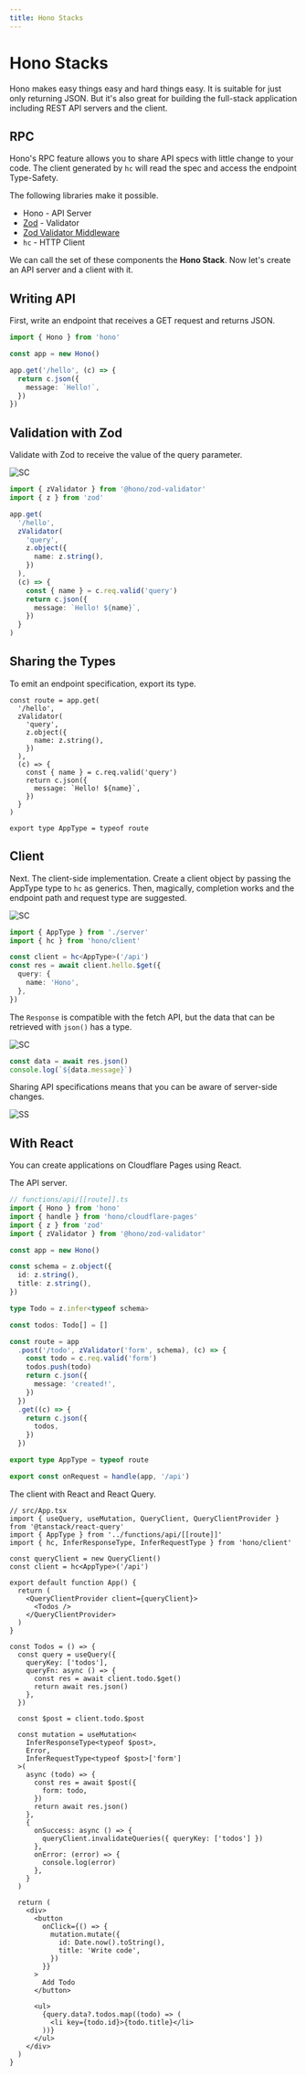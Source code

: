 ```yaml
---
title: Hono Stacks
---
```


# Hono Stacks

Hono makes easy things easy and hard things easy.
It is suitable for just only returning JSON.
But it's also great for building the full-stack application including REST API servers and the client.

## RPC

Hono's RPC feature allows you to share API specs with little change to your code.
The client generated by `hc` will read the spec and access the endpoint Type-Safety.

The following libraries make it possible.

- Hono - API Server
- [Zod](https://zod.dev) - Validator
- [Zod Validator Middleware](https://github.com/honojs/middleware/tree/main/packages/zod-validator)
- `hc` - HTTP Client

We can call the set of these components the **Hono Stack**.
Now let's create an API server and a client with it.

## Writing API

First, write an endpoint that receives a GET request and returns JSON.

```ts
import { Hono } from 'hono'

const app = new Hono()

app.get('/hello', (c) => {
  return c.json({
    message: `Hello!`,
  })
})
```

## Validation with Zod

Validate with Zod to receive the value of the query parameter.

![SC](/images/sc01.gif)

```ts
import { zValidator } from '@hono/zod-validator'
import { z } from 'zod'

app.get(
  '/hello',
  zValidator(
    'query',
    z.object({
      name: z.string(),
    })
  ),
  (c) => {
    const { name } = c.req.valid('query')
    return c.json({
      message: `Hello! ${name}`,
    })
  }
)
```

## Sharing the Types

To emit an endpoint specification, export its type.

```ts{1,17}
const route = app.get(
  '/hello',
  zValidator(
    'query',
    z.object({
      name: z.string(),
    })
  ),
  (c) => {
    const { name } = c.req.valid('query')
    return c.json({
      message: `Hello! ${name}`,
    })
  }
)

export type AppType = typeof route
```

## Client

Next. The client-side implementation.
Create a client object by passing the AppType type to `hc` as generics.
Then, magically, completion works and the endpoint path and request type are suggested.

![SC](/images/sc03.gif)

```ts
import { AppType } from './server'
import { hc } from 'hono/client'

const client = hc<AppType>('/api')
const res = await client.hello.$get({
  query: {
    name: 'Hono',
  },
})
```

The `Response` is compatible with the fetch API, but the data that can be retrieved with `json()` has a type.

![SC](/images/sc04.gif)

```ts
const data = await res.json()
console.log(`${data.message}`)
```

Sharing API specifications means that you can be aware of server-side changes.

![SS](/images/ss03.png)

## With React

You can create applications on Cloudflare Pages using React.

The API server.

```ts
// functions/api/[[route]].ts
import { Hono } from 'hono'
import { handle } from 'hono/cloudflare-pages'
import { z } from 'zod'
import { zValidator } from '@hono/zod-validator'

const app = new Hono()

const schema = z.object({
  id: z.string(),
  title: z.string(),
})

type Todo = z.infer<typeof schema>

const todos: Todo[] = []

const route = app
  .post('/todo', zValidator('form', schema), (c) => {
    const todo = c.req.valid('form')
    todos.push(todo)
    return c.json({
      message: 'created!',
    })
  })
  .get((c) => {
    return c.json({
      todos,
    })
  })

export type AppType = typeof route

export const onRequest = handle(app, '/api')
```

The client with React and React Query.

```tsx
// src/App.tsx
import { useQuery, useMutation, QueryClient, QueryClientProvider } from '@tanstack/react-query'
import { AppType } from '../functions/api/[[route]]'
import { hc, InferResponseType, InferRequestType } from 'hono/client'

const queryClient = new QueryClient()
const client = hc<AppType>('/api')

export default function App() {
  return (
    <QueryClientProvider client={queryClient}>
      <Todos />
    </QueryClientProvider>
  )
}

const Todos = () => {
  const query = useQuery({
    queryKey: ['todos'],
    queryFn: async () => {
      const res = await client.todo.$get()
      return await res.json()
    },
  })

  const $post = client.todo.$post

  const mutation = useMutation<
    InferResponseType<typeof $post>,
    Error,
    InferRequestType<typeof $post>['form']
  >(
    async (todo) => {
      const res = await $post({
        form: todo,
      })
      return await res.json()
    },
    {
      onSuccess: async () => {
        queryClient.invalidateQueries({ queryKey: ['todos'] })
      },
      onError: (error) => {
        console.log(error)
      },
    }
  )

  return (
    <div>
      <button
        onClick={() => {
          mutation.mutate({
            id: Date.now().toString(),
            title: 'Write code',
          })
        }}
      >
        Add Todo
      </button>

      <ul>
        {query.data?.todos.map((todo) => (
          <li key={todo.id}>{todo.title}</li>
        ))}
      </ul>
    </div>
  )
}
```
